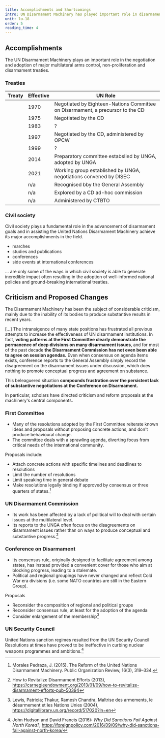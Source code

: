 ```yaml
---
title: Accomplishments and Shortcomings
intro: UN Disarmament Machinery has played important role in disarmament efforts since 1945. adoption of disarmament measures across the world. However, experts
unit: lu-18
order: 5
reading_time: 4
---
```


## Accomplishments

The UN Disarmament Machinery plays an important role in the negotiation and adoption of major multilateral arms control, non-proliferation and disarmament treaties.

### Treaties

| Treaty                    | Effective | UN Role                                                                        |
| ------------------------- | --------- | ------------------------------------------------------------------------------ |
| <Term t="NPT"/>           | 1970      | Negotiated by Eighteen-Nations Committee on Disarmament, a precursor to the CD |
| <Term t="BWC"/>           | 1975      | Negotiated by the CD                                                           |
| <Term t="CCW"/>           | 1983      | ?                                                                              |
| <Term t="CWC"/>           | 1997      | Negotiated by the CD, administered by OPCW                                     |
| <Term t="Ottawa Treaty"/> | 1999      | ?                                                                              |
| <Term t="ATT"/>           | 2014      | Preparatory committee estabslied by UNGA, adopted by UNGA                      |
| <Term t="TPNW"/>          | 2021      | Working group established by UNGA, negotiations convened by DISEC              |
| <Term t="NWFZ"/>          | n/a       | Recognised bby the General Assembly                                            |
| <Term t="PAROS"/>         | n/a       | Explored by a CD ad-hoc commission                                             |
| <Term t="CTBT"/>          | n/a       | Administered by CTBTO                                                          |

### Civil society

<Figure
  size="large"
  src="ban-is-coming.jpg"
  caption="Campaigners dressed as nuclear bombs express confidence that a treaty banning nuclear weapons is on its way. This was part of an action held during the UN open-ended working group on nuclear disarmament in May 2016."
  credit="International Campaign to Abolish Nuclear Weapons / Tim Wright"
  creditUrl="https://www.flickr.com/photos/icanw/26382368654/"
  license="cc-by-2"
  alt=""
></Figure>

Civil society plays a fundamental role in the advancement of disarmament goals and in assisting the United Nations Disarmament Machinery achieve its major accomplishments in the field.

- marches
- studies and publications
- conferences
- side events at international conferences

... are only some of the ways in which civil society is able to generate incredible impact often resulting in the adoption of well-informed national policies and ground-breaking international treaties.

## Criticism and Proposed Changes

The Disarmament Machinery has been the subject of considerable criticism, mainly due to the inability of its bodies to produce substantive results in recent years.

<Quote type="document" cite="Sergio Duarte 2013: How to Revitalize Disarmament Efforts, Carnegie Endowment for International Peace" fullDocument="https://carnegieendowment.org/2013/01/09/how-to-revitalize-disarmament-efforts-pub-50394">

[...] The intransigence of many state positions has frustrated all previous attempts to increase the effectiveness of UN disarmament institutions. In fact, **voting patterns at the First Committee clearly demonstrate the permanence of deep divisions on many disarmament issues**, and for most of the past decade **the Disarmament Commission has not even been able to agree on session agendas.** Even when consensus on agenda items exists, conference reports to the General Assembly simply record the disagreement on the disarmament issues under discussion, which does nothing to promote conceptual progress and agreement on substance.

This beleaguered situation **compounds frustration over the persistent lack of substantive negotiations at the Conference on Disarmament.**

</Quote>

In particular, scholars have directed criticism and reform proposals at the machinery's central components.

### First Committee

- Many of the resolutions adopted by the First Committee reiterate known ideas and proposals without proposing concrete actions, and don't produce behavioural change.
- The committee deals with a sprawling agenda, diverting focus from critical needs of the international community.

Proposals include:

- Attach concrete actions with specific timelines and deadlines to resolutions
- Limit the number of resolutions
- Limit speaking time in general debate
- Make resolutions legally binding if approved by consensus or three quarters of states.[^1]

### UN Disarmament Commission

- Its work has been affected by a lack of political will to deal with certain issues at the multilateral level.
- Its reports to the UNGA often focus on the disagreements on disarmament issues rather than on ways to produce conceptual and substantive progress.[^2]

### Conference on Disarmament

- Its consensus rule, originally designed to facilitate agreement among states, has instead provided a convenient cover for those who aim at blocking progress, leading to a stalemate.
- Political and regional groupings have never changed and reflect Cold War era divisions (i.e. some NATO countries are still in the Eastern Group).

Proposals

- Reconsider the composition of regional and political groups
- Reconsider consensus rule, at least for the adoption of the agenda
- Consider enlargement of the membership[^3]

### UN Security Council

United Nations sanction regimes resulted from the UN Security Council Resolutions at times have proved to be ineffective in curbing nuclear weapons programmes and ambitions.[^4]

[^1]: Morales Pedraza, J. (2015). The Reform of the United Nations Disarmament Machinery. Public Organization Review, 16(3), 319–334.
[^2]: How to Revitalize Disarmament Efforts (2013), https://carnegieendowment.org/2013/01/09/how-to-revitalize-disarmament-efforts-pub-50394
[^3]: Lewis, Patricia; Thakur, Ramesh Chandra, Maîtrise des armements, le désarmement et les Nations Unies (2004), https://digitallibrary.un.org/record/517020?ln=en
[^4]: John Hudson and David Francis (2016): _Why Did Sanctions Fail Against North Korea?_, https://foreignpolicy.com/2016/09/09/why-did-sanctions-fail-against-north-korea/
